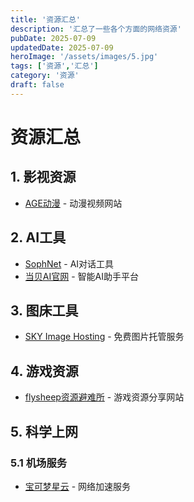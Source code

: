 ```yaml
---
title: '资源汇总'
description: '汇总了一些各个方面的网络资源'
pubDate: 2025-07-09
updatedDate: 2025-07-09
heroImage: '/assets/images/5.jpg'
tags: ['资源','汇总']
category: '资源'
draft: false
---
```


# 资源汇总

## 1. 影视资源
- [AGE动漫](https://www.agedm.vip/) - 动漫视频网站

## 2. AI工具
- [SophNet](https://sophnet.com/#/playground/chat) - AI对话工具
- [当贝AI官网](https://ai.dangbei.com/chat) - 智能AI助手平台

## 3. 图床工具
- [SKY Image Hosting](https://skyimg.net/) - 免费图片托管服务

## 4. 游戏资源
- [flysheep资源避难所](https://www.flysheep6.com/) - 游戏资源分享网站

## 5. 科学上网
### 5.1 机场服务
- [宝可梦星云](https://web2.52pokemon.cc/) - 网络加速服务